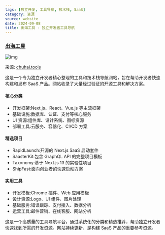 ```yaml
---
tags: [独立开发, 工具导航, 技术栈, SaaS]
category: 资源
source: website
date: 2024-09-08
title: 出海工具 - 独立开发者工具导航
---
```


### [出海工具](https://chuhai.tools)

![img](https://img.mengpeng.tech/i/2024/12/04/674fee8babfa7.webp)

来源: [chuhai.tools](https://chuhai.tools)

这是一个专为独立开发者精心整理的工具和技术栈导航网站，旨在帮助开发者快速构建和发布 SaaS 产品。网站收录了大量经过验证的开源工具和解决方案。

#### 核心分类
- 开发框架:Next.js、React、Vue.js 等主流框架
- 基础设施:数据库、认证、支付等核心服务
- UI 资源:组件库、设计系统、图标资源
- 部署工具:云服务、容器化、CI/CD 方案

#### 精选项目
- RapidLaunch:开源的 Next.js SaaS 启动套件
- SaasterKit:包含 GraphQL API 的完整项目模板
- Taxonomy:基于 Next.js 13 的实验性项目
- ShipFast:面向创业者的快速启动方案

#### 实用工具
- 开发模板:Chrome 插件、Web 应用模板
- 设计资源:Logo、UI 组件、图片处理
- 基础服务:错误跟踪、支付接入、数据分析
- 运营工具:邮件营销、在线客服、网站分析

这是一个高质量的工具导航平台，通过系统化的分类和精选推荐，帮助独立开发者快速找到所需的开发资源。网站持续更新，是构建 SaaS 产品的重要参考资源。 